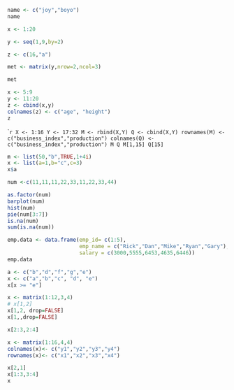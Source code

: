 ```r

name <- c("joy","boyo")
name

x <- 1:20

y <- seq(1,9,by=2)

z <- c(16,"a")

met <- matrix(y,nrow=2,ncol=3)

met

```

```r
x <- 5:9
y <- 11:20
z <- cbind(x,y)
colnames(z) <- c("age", "height")
z

```
````r
X <- 1:16
Y <- 17:32
M <- rbind(X,Y)
Q <- cbind(X,Y)
rownames(M) <- c("business_index","production")
colnames(Q) <- c("business_index","production")
M
Q
M[1,15]
Q[15]
```


```r

m <- list(50,"b",TRUE,1+4i)
x <- list(a=1,b="c",c=3)
x$a

```

```r
num <-c(11,11,11,22,33,11,22,33,44)

as.factor(num)
barplot(num)
hist(num)
pie(num[3:7])
is.na(num)
sum(is.na(num))
```

```r
emp.data <- data.frame(emp_id= c(1:5),
                       emp_name = c("Rick","Dan","Mike","Ryan","Gary"),
                       salary = c(3000,5555,6453,4635,6446))
emp.data

```

```r
a <- c("b","d","f","g","e")
x <- c("a","b","c", "d", "e")
x[x >= "e"]

```

```r
x <- matrix(1:12,3,4)
# x[1,2]
x[1,2, drop=FALSE]
x[1,,drop=FALSE]

x[2:3,2:4]


```

```r
x <- matrix(1:16,4,4)
colnames(x)<- c("y1","y2","y3","y4")
rownames(x)<- c("x1","x2","x3","x4")

x[2,1]
x[1:3,3:4]
x
```